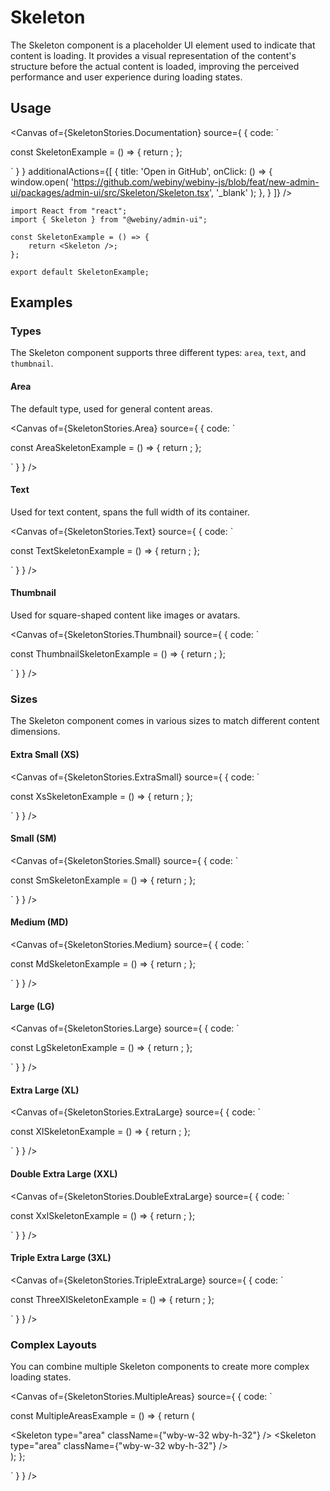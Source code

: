 

<Meta of={SkeletonStories} />

# Skeleton

The Skeleton component is a placeholder UI element used to indicate that content is loading. It provides a visual representation of the content's structure before the actual content is loaded, improving the perceived performance and user experience during loading states.

## Usage

<Canvas of={SkeletonStories.Documentation} source={ { code: `

const SkeletonExample = () => {
    return <Skeleton />;
};


` } }
        additionalActions={[
            {
                title: 'Open in GitHub',
                onClick: () => {
                    window.open(
                        'https://github.com/webiny/webiny-js/blob/feat/new-admin-ui/packages/admin-ui/src/Skeleton/Skeleton.tsx',
                        '_blank'
                    );
                },
            }
        ]}
/>

<Controls of={SkeletonStories.Documentation} />

```tsx
import React from "react";
import { Skeleton } from "@webiny/admin-ui";

const SkeletonExample = () => {
    return <Skeleton />;
};

export default SkeletonExample;
```

## Examples

### Types

The Skeleton component supports three different types: `area`, `text`, and `thumbnail`.

#### Area

The default type, used for general content areas.

<Canvas of={SkeletonStories.Area} source={ { code: `

const AreaSkeletonExample = () => {
    return <Skeleton type="area" className="wby-w-1/2 wby-h-32" />;
};

` } } />

#### Text

Used for text content, spans the full width of its container.

<Canvas of={SkeletonStories.Text} source={ { code: `

const TextSkeletonExample = () => {
    return <Skeleton type="text" />;
};

` } } />

#### Thumbnail

Used for square-shaped content like images or avatars.

<Canvas of={SkeletonStories.Thumbnail} source={ { code: `

const ThumbnailSkeletonExample = () => {
    return <Skeleton type="thumbnail" />;
};

` } } />

### Sizes

The Skeleton component comes in various sizes to match different content dimensions.

#### Extra Small (XS)

<Canvas of={SkeletonStories.ExtraSmall} source={ { code: `

const XsSkeletonExample = () => {
    return <Skeleton size="xs" />;
};

` } } />

#### Small (SM)

<Canvas of={SkeletonStories.Small} source={ { code: `

const SmSkeletonExample = () => {
    return <Skeleton size="sm" />;
};

` } } />

#### Medium (MD)

<Canvas of={SkeletonStories.Medium} source={ { code: `

const MdSkeletonExample = () => {
    return <Skeleton size="md" />;
};

` } } />

#### Large (LG)

<Canvas of={SkeletonStories.Large} source={ { code: `

const LgSkeletonExample = () => {
    return <Skeleton size="lg" />;
};

` } } />

#### Extra Large (XL)

<Canvas of={SkeletonStories.ExtraLarge} source={ { code: `

const XlSkeletonExample = () => {
    return <Skeleton size="xl" />;
};

` } } />

#### Double Extra Large (XXL)

<Canvas of={SkeletonStories.DoubleExtraLarge} source={ { code: `

const XxlSkeletonExample = () => {
    return <Skeleton size="xxl" />;
};

` } } />

#### Triple Extra Large (3XL)

<Canvas of={SkeletonStories.TripleExtraLarge} source={ { code: `

const ThreeXlSkeletonExample = () => {
    return <Skeleton size="3xl" />;
};

` } } />

### Complex Layouts

You can combine multiple Skeleton components to create more complex loading states.

<Canvas of={SkeletonStories.MultipleAreas} source={ { code: `

const MultipleAreasExample = () => {
    return (
        <div className="wby-flex wby-gap-md">
            <div className="wby-flex wby-flex-col wby-gap-md">
                <Skeleton type="area" className={"wby-w-32 wby-h-32"} />
                <Skeleton type="area" className={"wby-w-32 wby-h-32"} />
            </div>
            <div>
                <Skeleton type="area" className="wby-w-32 wby-h-full" />
            </div>
        </div>
    );
};

` } } />
